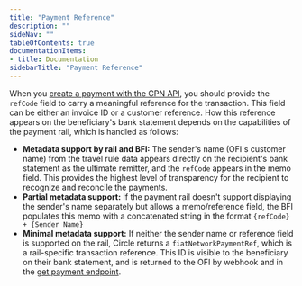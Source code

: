 ```yaml
---
title: "Payment Reference"
description: ""
sideNav: ""
tableOfContents: true
documentationItems: 
- title: Documentation
sidebarTitle: "Payment Reference"
---
```


When you
[create a payment with the CPN API](/api-reference/cpn/cpn-platform/create-payment),
you should provide the `refCode` field to carry a meaningful reference for the
transaction. This field can be either an invoice ID or a customer reference. How
this reference appears on the beneficiary's bank statement depends on the
capabilities of the payment rail, which is handled as follows:

- **Metadata support by rail and BFI:** The sender's name (OFI's customer name)
  from the travel rule data appears directly on the recipient's bank statement
  as the ultimate remitter, and the `refCode` appears in the memo field. This
  provides the highest level of transparency for the recipient to recognize and
  reconcile the payments.
- **Partial metadata support:** If the payment rail doesn't support displaying
  the sender's name separately but allows a memo/reference field, the BFI
  populates this memo with a concatenated string in the format
  `{refCode} + {Sender Name}`
- **Minimal metadata support:** If neither the sender name or reference field is
  supported on the rail, Circle returns a `fiatNetworkPaymentRef`, which is a
  rail-specific transaction reference. This ID is visible to the beneficiary on
  their bank statement, and is returned to the OFI by webhook and in the
  [get payment endpoint](/api-reference/cpn/cpn-platform/get-payment).
